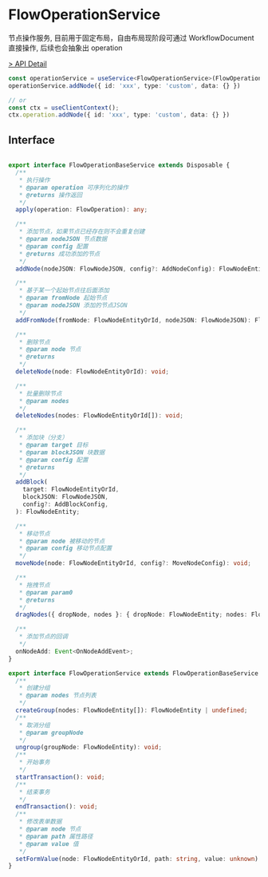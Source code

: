 # FlowOperationService

节点操作服务, 目前用于固定布局，自由布局现阶段可通过 WorkflowDocument 直接操作, 后续也会抽象出 operation

[> API Detail](https://flowgram-ai.github.io/flowgram.ai/auto-docs/fixed-layout-editor/interfaces/FlowOperationService.html)

```typescript pure
const operationService = useService<FlowOperationService>(FlowOperationService)
operationService.addNode({ id: 'xxx', type: 'custom', data: {} })

// or
const ctx = useClientContext();
ctx.operation.addNode({ id: 'xxx', type: 'custom', data: {} })


```

## Interface

```typescript pure

export interface FlowOperationBaseService extends Disposable {
  /**
   * 执行操作
   * @param operation 可序列化的操作
   * @returns 操作返回
   */
  apply(operation: FlowOperation): any;

  /**
   * 添加节点，如果节点已经存在则不会重复创建
   * @param nodeJSON 节点数据
   * @param config 配置
   * @returns 成功添加的节点
   */
  addNode(nodeJSON: FlowNodeJSON, config?: AddNodeConfig): FlowNodeEntity;

  /**
   * 基于某一个起始节点往后面添加
   * @param fromNode 起始节点
   * @param nodeJSON 添加的节点JSON
   */
  addFromNode(fromNode: FlowNodeEntityOrId, nodeJSON: FlowNodeJSON): FlowNodeEntity;

  /**
   * 删除节点
   * @param node 节点
   * @returns
   */
  deleteNode(node: FlowNodeEntityOrId): void;

  /**
   * 批量删除节点
   * @param nodes
   */
  deleteNodes(nodes: FlowNodeEntityOrId[]): void;

  /**
   * 添加块（分支）
   * @param target 目标
   * @param blockJSON 块数据
   * @param config 配置
   * @returns
   */
  addBlock(
    target: FlowNodeEntityOrId,
    blockJSON: FlowNodeJSON,
    config?: AddBlockConfig,
  ): FlowNodeEntity;

  /**
   * 移动节点
   * @param node 被移动的节点
   * @param config 移动节点配置
   */
  moveNode(node: FlowNodeEntityOrId, config?: MoveNodeConfig): void;

  /**
   * 拖拽节点
   * @param param0
   * @returns
   */
  dragNodes({ dropNode, nodes }: { dropNode: FlowNodeEntity; nodes: FlowNodeEntity[] }): void;

  /**
   * 添加节点的回调
   */
  onNodeAdd: Event<OnNodeAddEvent>;
}

export interface FlowOperationService extends FlowOperationBaseService {
  /**
   * 创建分组
   * @param nodes 节点列表
   */
  createGroup(nodes: FlowNodeEntity[]): FlowNodeEntity | undefined;
  /**
   * 取消分组
   * @param groupNode
   */
  ungroup(groupNode: FlowNodeEntity): void;
  /**
   * 开始事务
   */
  startTransaction(): void;
  /**
   * 结束事务
   */
  endTransaction(): void;
  /**
   * 修改表单数据
   * @param node 节点
   * @param path 属性路径
   * @param value 值
   */
  setFormValue(node: FlowNodeEntityOrId, path: string, value: unknown): void;
}
```
